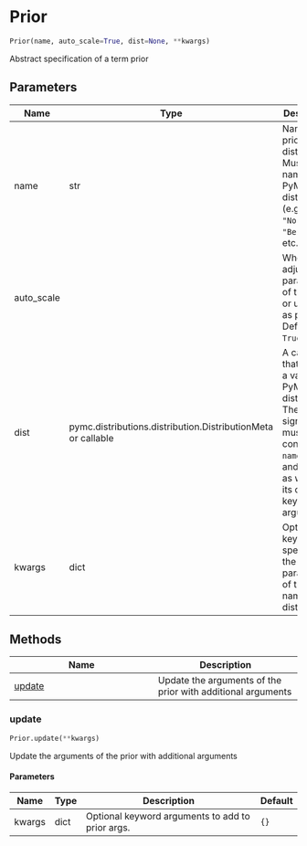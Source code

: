 # Prior { #bambi.Prior }

```python
Prior(name, auto_scale=True, dist=None, **kwargs)
```

Abstract specification of a term prior

## Parameters {.doc-section .doc-section-parameters}

| Name       | Type                                                         | Description                                                                                                                                        | Default    |
|------------|--------------------------------------------------------------|----------------------------------------------------------------------------------------------------------------------------------------------------|------------|
| name       | str                                                          | Name of prior distribution. Must be the name of a PyMC distribution (e.g., `"Normal"`, `"Bernoulli"`, etc.)                                        | _required_ |
| auto_scale |                                                              | Whether to adjust the parameters of the prior or use them as passed. Default to `True`.                                                            | `True`     |
| dist       | pymc.distributions.distribution.DistributionMeta or callable | A callable that returns a valid PyMC distribution. The signature must contain `name`, `dims`, and `shape`, as well as its own keyworded arguments. | `None`     |
| kwargs     | dict                                                         | Optional keywords specifying the parameters of the named distribution.                                                                             | `{}`       |

## Methods

| Name | Description |
| --- | --- |
| [update](#bambi.Prior.update) | Update the arguments of the prior with additional arguments |

### update { #bambi.Prior.update }

```python
Prior.update(**kwargs)
```

Update the arguments of the prior with additional arguments

#### Parameters {.doc-section .doc-section-parameters}

| Name   | Type   | Description                                      | Default   |
|--------|--------|--------------------------------------------------|-----------|
| kwargs | dict   | Optional keyword arguments to add to prior args. | `{}`      |